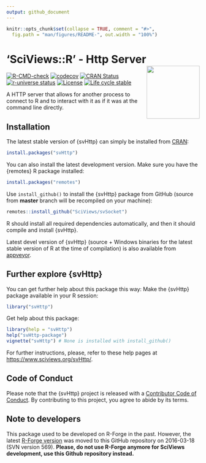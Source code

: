 ```yaml
---
output: github_document
---
```


<!-- README.md is generated from README.Rmd. Please edit that file -->

```r
knitr::opts_chunk$set(collapse = TRUE, comment = "#>",
  fig.path = "man/figures/README-", out.width = "100%")
```

# 'SciViews::R' - Http Server <a href="https://www.sciviews.org/svSocket"><img src="man/figures/logo.png" align="right" height="138" /></a>

<!-- badges: start -->
[![R-CMD-check](https://github.com/SciViews/svHttp/actions/workflows/R-CMD-check.yaml/badge.svg)](https://github.com/SciViews/svHttp/actions/workflows/R-CMD-check.yaml)
[![codecov](https://codecov.io/gh/SciViews/svHttp/graph/badge.svg?token=7pFvANuW8O)](https://codecov.io/gh/SciViews/svHttp)
[![CRAN Status](https://www.r-pkg.org/badges/version/svHttp)](https://cran.r-project.org/package=svHttp)
[![r-universe status](https://sciviews.r-universe.dev/badges/svHttp)](https://sciviews.r-universe.dev/svHttp)
[![License](https://img.shields.io/badge/license-GPL-blue.svg)](https://www.gnu.org/licenses/gpl-2.0.html)
[![Life cycle stable](https://img.shields.io/badge/lifecycle-stable-brightgreen.svg)](https://www.tidyverse.org/lifecycle/#stable)
<!-- badges: end -->

A HTTP server that allows for another process to connect to R and to interact with it as if it was at the command line directly.

## Installation

The latest stable version of {svHttp} can simply be installed from [CRAN](http://cran.r-project.org):

``` r
install.packages("svHttp")
```

You can also install the latest development version. Make sure you have the {remotes} R package installed:

``` r
install.packages("remotes")
```

Use `install_github()` to install the {svHttp} package from GitHub (source from **master** branch will be recompiled on your machine):

``` r
remotes::install_github("SciViews/svSocket")
```

R should install all required dependencies automatically, and then it should compile and install {svHttp}.

Latest devel version of {svHttp} (source + Windows binaries for the latest stable version of R at the time of compilation) is also available from [appveyor](https://ci.appveyor.com/project/phgrosjean/svHttp/build/artifacts).

## Further explore {svHttp}

You can get further help about this package this way: Make the {svHttp} package available in your R session:

``` r
library("svHttp")
```

Get help about this package:

``` r
library(help = "svHttp")
help("svHttp-package")
vignette("svHttp") # None is installed with install_github()
```

For further instructions, please, refer to these help pages at <https://www.sciviews.org/svHttp/>.

## Code of Conduct

Please note that the {svHttp} project is released with a [Contributor Code of Conduct](https://contributor-covenant.org/version/2/0/CODE_OF_CONDUCT.html). By contributing to this project, you agree to abide by its terms.

## Note to developers

This package used to be developed on R-Forge in the past. However, the latest [R-Forge version](https://r-forge.r-project.org/projects/sciviews/) was moved to this GitHub repository on 2016-03-18 (SVN version 569). **Please, do not use R-Forge anymore for SciViews development, use this Github repository instead.**
